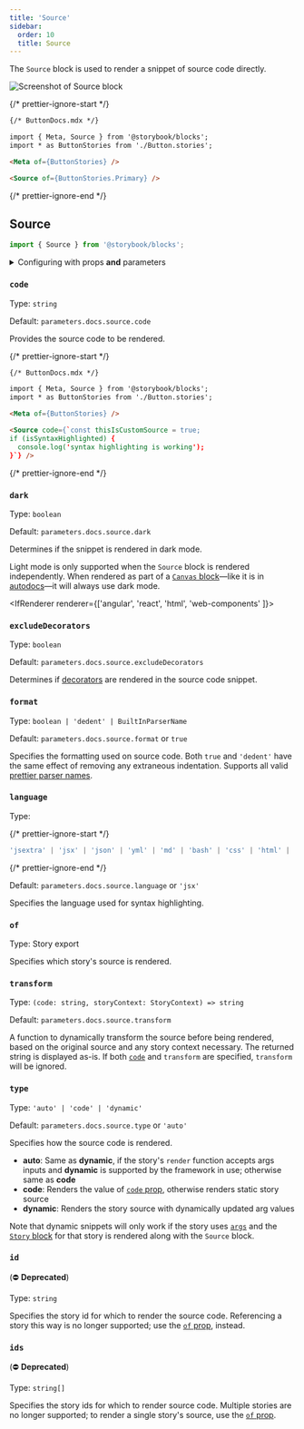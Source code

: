 ```yaml
---
title: 'Source'
sidebar:
  order: 10
  title: Source
---
```


<YouTubeCallout id="uAA1JvLcl-w" title="Avoid Documentation Nightmares with Storybook's Source Doc Block" params="start=136" />

The `Source` block is used to render a snippet of source code directly.

![Screenshot of Source block](../../_assets/api/doc-block-source.png)

{/* prettier-ignore-start */}

```md
{/* ButtonDocs.mdx */}

import { Meta, Source } from '@storybook/blocks';
import * as ButtonStories from './Button.stories';

<Meta of={ButtonStories} />

<Source of={ButtonStories.Primary} />
```

{/* prettier-ignore-end */}

## Source

```js
import { Source } from '@storybook/blocks';
```

<details>
  <summary>Configuring with props <strong>and</strong> parameters</summary>

  ℹ️ Like most blocks, the `Source` block is configured with props in MDX. Many of those props derive their default value from a corresponding [parameter](../writing-stories/parameters.mdx) in the block's namespace, `parameters.docs.source`.

  The following `language` configurations are equivalent:

  {/* prettier-ignore-start */}

  <CodeSnippets path="api-doc-block-source-parameter.md" />

  {/* prettier-ignore-end */}

  {/* prettier-ignore-start */}

  ```md
  {/* ButtonDocs.mdx */}

  <Source of={ButtonStories.Basic} language="tsx" />
  ```

  {/* prettier-ignore-end */}

  The example above applied the parameter at the [story](../writing-stories/parameters.mdx#story-parameters) level, but it could also be applied at the [component](../writing-stories/parameters.mdx#component-parameters) (or meta) level or [project](../writing-stories/parameters.mdx#global-parameters) level.
</details>

### `code`

Type: `string`

Default: `parameters.docs.source.code`

Provides the source code to be rendered.

{/* prettier-ignore-start */}

```md
{/* ButtonDocs.mdx */}

import { Meta, Source } from '@storybook/blocks';
import * as ButtonStories from './Button.stories';

<Meta of={ButtonStories} />

<Source code={`const thisIsCustomSource = true;
if (isSyntaxHighlighted) {
  console.log('syntax highlighting is working');
}`} />
```

{/* prettier-ignore-end */}

### `dark`

Type: `boolean`

Default: `parameters.docs.source.dark`

Determines if the snippet is rendered in dark mode.

<Callout variant="info" icon="💡">

  Light mode is only supported when the `Source` block is rendered independently. When rendered as part of a [`Canvas` block](./doc-block-canvas.mdx)—like it is in [autodocs](../writing-docs/autodocs.mdx)—it will always use dark mode.

</Callout>

<IfRenderer renderer={['angular', 'react', 'html', 'web-components' ]}>
  ### `excludeDecorators`

  Type: `boolean`

  Default: `parameters.docs.source.excludeDecorators`

  Determines if [decorators](../writing-stories/decorators.mdx) are rendered in the source code snippet.
</IfRenderer>

### `format`

Type: `boolean | 'dedent' | BuiltInParserName`

Default: `parameters.docs.source.format` or `true`

Specifies the formatting used on source code. Both `true` and `'dedent'` have the same effect of removing any extraneous indentation. Supports all valid [prettier parser names](https://prettier.io/docs/en/configuration.html#setting-the-parserdocsenoptionshtmlparser-option).

### `language`

Type:

{/* prettier-ignore-start */}

```ts
'jsextra' | 'jsx' | 'json' | 'yml' | 'md' | 'bash' | 'css' | 'html' | 'tsx' | 'typescript' | 'graphql'
```

{/* prettier-ignore-end */}

Default: `parameters.docs.source.language` or `'jsx'`

Specifies the language used for syntax highlighting.

### `of`

Type: Story export

Specifies which story's source is rendered.

### `transform`

Type: `(code: string, storyContext: StoryContext) => string`

Default: `parameters.docs.source.transform`

A function to dynamically transform the source before being rendered, based on the original source and any story context necessary. The returned string is displayed as-is.
If both [`code`](#code) and `transform` are specified, `transform` will be ignored.

### `type`

Type: `'auto' | 'code' | 'dynamic'`

Default: `parameters.docs.source.type` or `'auto'`

Specifies how the source code is rendered.

* **auto**: Same as **dynamic**, if the story's `render` function accepts args inputs and **dynamic** is supported by the framework in use; otherwise same as **code**
* **code**: Renders the value of [`code` prop](#code), otherwise renders static story source
* **dynamic**: Renders the story source with dynamically updated arg values

<Callout variant="info" icon="💡">

  Note that dynamic snippets will only work if the story uses [`args`](../writing-stories/args.mdx) and the [`Story` block](./doc-block-story.mdx) for that story is rendered along with the `Source` block.

</Callout>

### `id`

(⛔️ **Deprecated**)

Type: `string`

Specifies the story id for which to render the source code. Referencing a story this way is no longer supported; use the [`of` prop](#of), instead.

### `ids`

(⛔️ **Deprecated**)

Type: `string[]`

Specifies the story ids for which to render source code. Multiple stories are no longer supported; to render a single story's source, use the [`of` prop](#of).
